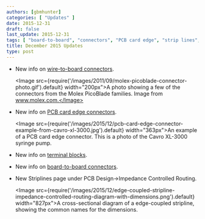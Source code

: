 ```yaml
---
authors: [gbmhunter]
categories: [ "Updates" ]
date: 2015-12-31
draft: false
last_update: 2015-12-31
tags: [ "board-to-board", "connectors", "PCB card edge", "strip lines", "terminal blocks", "wire-to-board" ] 
title: December 2015 Updates
type: post
---
```


* New info on [wire-to-board connectors](/electronics/components/connectors/#wire-to-board-wtb-connectors).

    <Image src={require('/images/2011/09/molex-picoblade-connector-photo.gif').default} width="200px">A photo showing a few of the connectors from the Molex PicoBlade families. Image from www.molex.com.</Image>  

* New info on [PCB card edge connectors](/electronics/components/connectors/#pcb-card-edge-connectors).

    <Image src={require('/images/2015/12/pcb-card-edge-connector-example-from-cavro-xl-3000.jpg').default} width="363px">An example of a PCB card edge connector. This is a photo of the Cavro XL-3000 syringe pump.</Image>

* New info on [terminal blocks](/electronics/components/connectors/#terminal-blocks).

* New info on [board-to-board connectors](/electronics/components/connectors/#board-to-board-connectors).

* New Striplines page under PCB Design->Impedance Controlled Routing.

    <Image src={require('/images/2015/12/edge-coupled-stripline-impedance-controlled-routing-diagram-with-dimensions.png').default} width="827px">A cross-sectional diagram of a edge-coupled stripline, showing the common names for the dimensions.</Image>
